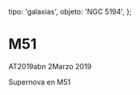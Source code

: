 
  tipo: 'galaxias',
  objeto: 'NGC 5194',
};

# M51

<Imagen
  src="registro/ngc-5194_20190302_2_m51.jpg"
  fecha="20190302"
/>

AT2019abn 2Marzo 2019

<Imagen
  src="registro/ngc-5194_20050630_1_m51-22h02m18s-dia-30junio-2005-exp120segundos-dos-imagenes.jpg"
  fecha="20050630"
/>

Supernova en M51